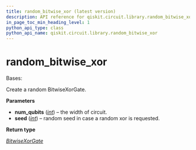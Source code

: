 ```yaml
---
title: random_bitwise_xor (latest version)
description: API reference for qiskit.circuit.library.random_bitwise_xor in the latest version of qiskit
in_page_toc_min_heading_level: 1
python_api_type: class
python_api_name: qiskit.circuit.library.random_bitwise_xor
---
```


<span id="random-bitwise-xor" />

# random\_bitwise\_xor

<Class id="qiskit.circuit.library.random_bitwise_xor" isDedicatedPage={true} github="https://github.com/Qiskit/qiskit/tree/stable/1.4/qiskit/circuit/library/boolean_logic/quantum_xor.py#L156-L167" signature="qiskit.circuit.library.random_bitwise_xor(num_qubits, seed)" modifiers="class">
  Bases:

  Create a random BitwiseXorGate.

  **Parameters**

  *   **num\_qubits** ([*int*](https://docs.python.org/3/library/functions.html#int "(in Python v3.13)")) – the width of circuit.
  *   **seed** ([*int*](https://docs.python.org/3/library/functions.html#int "(in Python v3.13)")) – random seed in case a random xor is requested.

  **Return type**

  [*BitwiseXorGate*](qiskit.circuit.library.BitwiseXorGate "qiskit.circuit.library.boolean_logic.quantum_xor.BitwiseXorGate")
</Class>

